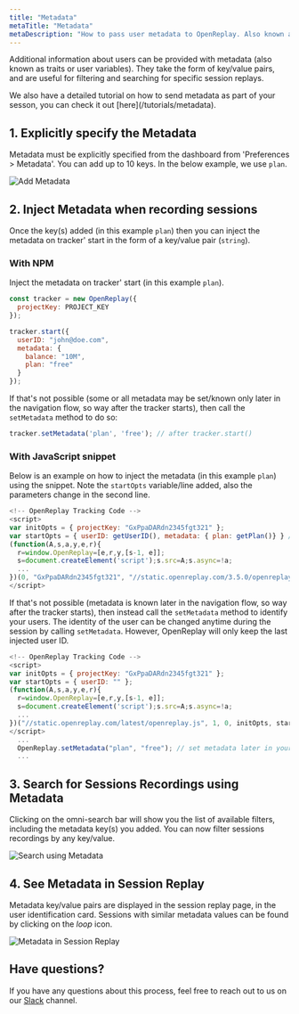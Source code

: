 ```yaml
---
title: "Metadata"
metaTitle: "Metadata"
metaDescription: "How to pass user metadata to OpenReplay. Also known as traits or user variables in other platforms."
---
```


Additional information about users can be provided with metadata (also known as traits or user variables). They take the form of key/value pairs, and are useful for filtering and searching for specific session replays.

<Aside type="tip">
  We also have a detailed tutorial on how to send metadata as part of your sesson, you can check it out [here](/tutorials/metadata).
</Aside>


## 1. Explicitly specify the Metadata

Metadata must be explicitly specified from the dashboard from 'Preferences > Metadata'. You can add up to 10 keys. In the below example, we use `plan`.

![Add Metadata](/static/metadata-1.png#center)

## 2. Inject Metadata when recording sessions

Once the key(s) added (in this example `plan`) then you can inject the metadata on tracker' start in the form of a key/value pair (`string`).

### With NPM

Inject the metadata on tracker' start (in this example `plan`).

```js
const tracker = new OpenReplay({
  projectKey: PROJECT_KEY
});

tracker.start({
  userID: "john@doe.com",
  metadata: {
    balance: "10M",
    plan: "free"
  }
});
```

If that's not possible (some or all metadata may be set/known only later in the navigation flow, so way after the tracker starts), then call the `setMetadata` method to do so: 

```js
tracker.setMetadata('plan', 'free'); // after tracker.start()
```

### With JavaScript snippet

Below is an example on how to inject the metadata (in this example `plan`) using the snippet. Note the `startOpts` variable/line added, also the parameters change in the second line.

```js
<!-- OpenReplay Tracking Code -->
<script>
var initOpts = { projectKey: "GxPpaDARdn2345fgt321" };
var startOpts = { userID: getUserID(), metadata: { plan: getPlan()} } // use startOpts variable to inject metadata
(function(A,s,a,y,e,r){
  r=window.OpenReplay=[e,r,y,[s-1, e]];
  s=document.createElement('script');s.src=A;s.async=!a;
  ...
})(0, "GxPpaDARdn2345fgt321", "//static.openreplay.com/3.5.0/openreplay.js",1,29);
</script>
```

If that's not possible (metadata is known later in the navigation flow, so way after the tracker starts), then instead call the `setMetadata` method to identify your users. The identity of the user can be changed anytime during the session by calling `setMetadata`. However, OpenReplay will only keep the last injected user ID.

```js
<!-- OpenReplay Tracking Code -->
<script>
var initOpts = { projectKey: "GxPpaDARdn2345fgt321" };
var startOpts = { userID: "" };
(function(A,s,a,y,e,r){
  r=window.OpenReplay=[e,r,y,[s-1, e]];
  s=document.createElement('script');s.src=A;s.async=!a;
  ...
})("//static.openreplay.com/latest/openreplay.js", 1, 0, initOpts, startOpts);
</script>
  ...
  OpenReplay.setMetadata("plan", "free"); // set metadata later in your code
  ...
```

## 3. Search for Sessions Recordings using Metadata

Clicking on the omni-search bar will show you the list of available filters, including the metadata key(s) you added. You can now filter sessions recordings by any key/value.

![Search using Metadata](/static/metadata-2.png#center)

## 4. See Metadata in Session Replay

Metadata key/value pairs are displayed in the session replay page, in the user identification card. Sessions with similar metadata values can be found by clicking on the *loop* icon.

![Metadata in Session Replay](/static/metadata-3.png#center)

## Have questions?
If you have any questions about this process, feel free to reach out to us on our [Slack](https://slack.openreplay.com) channel.